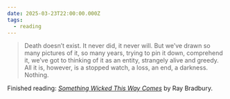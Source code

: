 ```yaml
---
date: 2025-03-23T22:00:00.000Z
tags:
  - reading
---
```

> Death doesn’t exist. It never did, it never will. But we’ve drawn so many pictures of it, so many years, trying to pin it down, comprehend it, we’ve got to thinking of it as an entity, strangely alive and greedy. All it is, however, is a stopped watch, a loss, an end, a darkness. Nothing.

Finished reading: <i>[Something Wicked This Way Comes](https://www.goodreads.com/book/show/248596.Something_Wicked_This_Way_Comes)</i> by Ray Bradbury.
